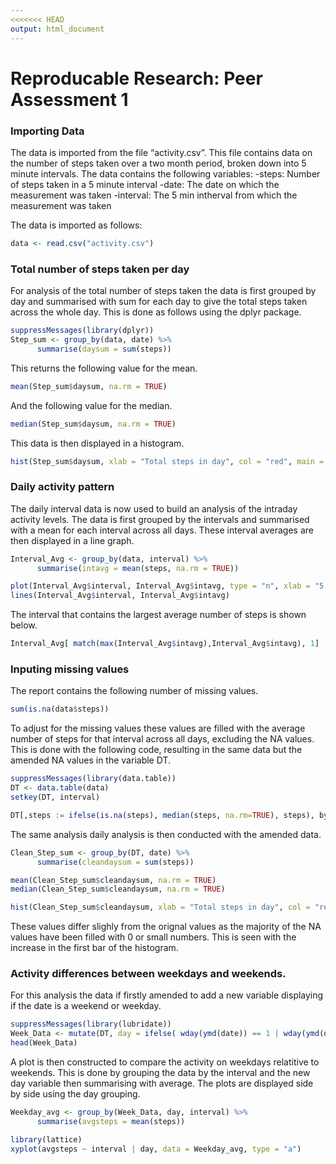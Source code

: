 ```yaml
---
<<<<<<< HEAD
output: html_document
---
```

Reproducable Research: Peer Assessment 1
============================================


### Importing Data

The data is imported from the file "activity.csv". This file contains data on the number of steps taken over a two month period, broken down into 5 minute intervals. The data contains the following variables:
-steps: Number of steps taken in a 5 minute interval
-date: The date on which the measurement was taken
-interval: The 5 min intherval from which the measurement was taken

The data is imported as follows:

```r
data <- read.csv("activity.csv")
```

### Total number of steps taken per day

For analysis of the total number of steps taken the data is first grouped by day and summarised with sum for each day to give the total steps taken across the whole day. This is done as follows using the dplyr package.

```r
suppressMessages(library(dplyr))
Step_sum <- group_by(data, date) %>%
      summarise(daysum = sum(steps))
```

This returns the following value for the mean.

```r
mean(Step_sum$daysum, na.rm = TRUE)
```

And the following value for the median.

```r
median(Step_sum$daysum, na.rm = TRUE)
```

This data is then displayed in a histogram.

```r
hist(Step_sum$daysum, xlab = "Total steps in day", col = "red", main = "Histogram of total steps in day")
```

### Daily activity pattern

The daily interval data is now used to build an analysis of the intraday activity levels. The data is first grouped by the intervals and summarised with a mean for each interval across all days. These interval averages are then displayed in a line graph.

```r
Interval_Avg <- group_by(data, interval) %>%
      summarise(intavg = mean(steps, na.rm = TRUE))

plot(Interval_Avg$interval, Interval_Avg$intavg, type = "n", xlab = "5 min Interval", ylab = "Average steps per interval", main = "Average number of steps per interval")
lines(Interval_Avg$interval, Interval_Avg$intavg)
```

The interval that contains the largest average number of steps is shown below. 

```r
Interval_Avg[ match(max(Interval_Avg$intavg),Interval_Avg$intavg), 1]
```

### Inputing missing values

The report contains the following number of missing values.

```r
sum(is.na(data$steps))
```

To adjust for the missing values these values are filled with the average number of steps for that interval across all days, excluding the NA values. This is done with the following code, resulting in the same data but the amended NA values in the variable DT.

```r
suppressMessages(library(data.table))
DT <- data.table(data)
setkey(DT, interval)

DT[,steps := ifelse(is.na(steps), median(steps, na.rm=TRUE), steps), by=interval]
```

The same analysis daily analysis is then conducted with the amended data.

```r
Clean_Step_sum <- group_by(DT, date) %>%
      summarise(cleandaysum = sum(steps))

mean(Clean_Step_sum$cleandaysum, na.rm = TRUE)
median(Clean_Step_sum$cleandaysum, na.rm = TRUE)

hist(Clean_Step_sum$cleandaysum, xlab = "Total steps in day", col = "red", main = "Histogram of total steps in day")
```

These values differ slighly from the orignal values as the majority of the NA values have been filled with 0 or small numbers. This is seen with the increase in the first bar of the histogram.

### Activity differences between weekdays and weekends.

For this analysis the data if firstly amended to add a new variable displaying if the date is a weekend or weekday.

```r
suppressMessages(library(lubridate))
Week_Data <- mutate(DT, day = ifelse( wday(ymd(date)) == 1 | wday(ymd(date)) == 7 , "Weekend" , "Weekday" ))
head(Week_Data)
```

A plot is then constructed to compare the activity on weekdays relatitive to weekends. This is done by grouping the data by the interval and the new day variable then summarising with average. The plots are displayed side by side using the day grouping.

```r
Weekday_avg <- group_by(Week_Data, day, interval) %>%
      summarise(avgsteps = mean(steps))

library(lattice)
xyplot(avgsteps ~ interval | day, data = Weekday_avg, type = "a")
```
